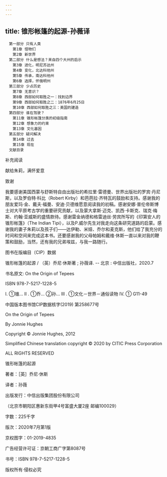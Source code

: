 ```yaml
---
---
---
```

title: 锥形帐篷的起源-孙薇译
---


```
　第一部分 只有人类
　　第1章 怪物们
　　第2章 新世界
　第二部分 什么是想法？来自四个大州的启示
　　第3章 进化，明尼苏达州
　　第4章 变化，北达科他州
　　第5章 传承，南达科他州
　　第6章 选择，怀俄明州
　第三部分 少点历史
　　第7章 无意识？
　　第8章 西部如何取胜之一：找到边界
　　第9章 西部如何取胜之二：1876年6月25日
　　第10章 西部如何取胜之三：美国的建造
　第四部分 谁在驾驶？
　　第11章 锥形帐篷分类的初级指南
　　第12章 想象力的约束
　　第13章 文化基因
　第五部分 疑问解决
　　第14章 过去
　　第15章 现在
　文献目录
```

补充阅读





献给朱莉，满怀爱意





致谢


我要感谢美国西蒙与舒斯特自由出版社的希拉里·雷德曼、世界出版社的罗宾·丹尼斯，以及罗伯特·科比（Robert Kirby）和芭芭拉·齐特瓦的鼓励和支持。感谢我的朋友爱玛·金、戴夫·福曼、安迪·贝德维愿意阅读我的初稿。感谢安娜·普伦帝斯博士对大平原考古学的重要研究贡献，以及蒙大拿斯·迈克、凯西·卡斯克、瑞克·梅斯、约翰·亚威斯的盛情款待。感谢雷金纳德和格雷迪丝·劳宾所写的《印第安人的锥形帐篷》（The Indian Tipi），以及P.威尔先生对我走向这条研究道路的启蒙。感谢我的妻子朱莉以及孩子们——达伊勒、米娅、乔尔和麦克斯，他们给了我充分的时间和空间来完成这本书。还要感谢我的父母帕姆和戴维·休斯一直以来对我的鞭策和鼓励，当然，还有我的兄弟埃兹，与我一路随行。




图书在版编目（CIP）数据





锥形帐篷的起源 / （英）乔尼·休斯著 ; 孙薇译. -- 北京 : 中信出版社，2020.7

书名原文: On the Origin of Tepees

ISBN 978-7-5217-1228-5

Ⅰ. ①锥… Ⅱ . ①乔… ②孙… Ⅲ . ①文化－世界－通俗读物 Ⅳ. ① G11-49

中国版本图书馆CIP数据核字(2019) 第258677号





On the Origin of Tepees

By Jonnie Hughes

Copyright © Jonnie Hughes, 2012

Simplified Chinese translation copyright © 2020 by CITIC Press Corporation

ALL RIGHTS RESERVED





锥形帐篷的起源

著者：［英］乔尼·休斯

译者：孙薇

出版发行：中信出版集团股份有限公司

（北京市朝阳区惠新东街甲4号富盛大厦2座 邮编100029）





字数：225千字

版次：2020年7月第1版

京权图字：01-2019-4835

广告经营许可证：京朝工商广字第8087号

书号：ISBN 978-7-5217-1228-5





版权所有·侵权必究